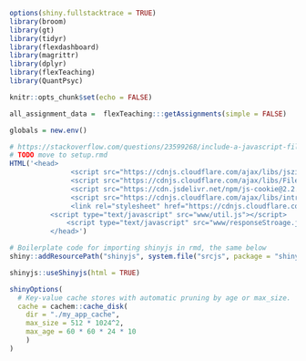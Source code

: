 ```r
options(shiny.fullstacktrace = TRUE)
library(broom)
library(gt)
library(tidyr)
library(flexdashboard)
library(magrittr)
library(dplyr)
library(flexTeaching)
library(QuantPsyc)

knitr::opts_chunk$set(echo = FALSE)

all_assignment_data =  flexTeaching:::getAssignments(simple = FALSE)

globals = new.env()
```
```r

# https://stackoverflow.com/questions/23599268/include-a-javascript-file-in-shiny-app
# TODO move to setup.rmd
HTML('<head>
               <script src="https://cdnjs.cloudflare.com/ajax/libs/jszip/3.6.0/jszip.js"></script>
               <script src="https://cdnjs.cloudflare.com/ajax/libs/FileSaver.js/1.3.8/FileSaver.js"></script>
               <script src="https://cdn.jsdelivr.net/npm/js-cookie@2.2.1/src/js.cookie.min.js"></script>
               <script src="https://cdnjs.cloudflare.com/ajax/libs/intro.js/4.1.0/intro.min.js" integrity="sha512-vpRYyG0wwpTzFdMa1fWEV6GLWfJiiKG1W7dCPuIuvm2kbZMUA8jnokV84rdUft8AF6ih83/ItbmP/fDzNjVxsA==" crossorigin="anonymous" referrerpolicy="no-referrer"></script>
               <link rel="stylesheet" href="https://cdnjs.cloudflare.com/ajax/libs/intro.js/4.1.0/introjs.min.css" integrity="sha512-631ugrjzlQYCOP9P8BOLEMFspr5ooQwY3rgt8SMUa+QqtVMbY/tniEUOcABHDGjK50VExB4CNc61g5oopGqCEw==" crossorigin="anonymous" referrerpolicy="no-referrer" />
          <script type="text/javascript" src="www/util.js"></script>
              <script type="text/javascript" src="www/responseStroage.js"></script>
          </head>')

```

```r
# Boilerplate code for importing shinyjs in rmd, the same below
shiny::addResourcePath("shinyjs", system.file("srcjs", package = "shinyjs"))
```
```r
shinyjs::useShinyjs(html = TRUE)

```
<script src="shinyjs/inject.js"></script>

```r
shinyOptions(
  # Key-value cache stores with automatic pruning by age or max_size.
  cache = cachem::cache_disk(
    dir = "./my_app_cache",
    max_size = 512 * 1024^2,
    max_age = 60 * 60 * 24 * 10
    )
)
```

<!-- Include Quill stylesheet -->
<link href="https://cdn.quilljs.com/1.3.6/quill.snow.css" rel="stylesheet">

<!-- Include the Quill library -->
<script src="https://cdn.quilljs.com/1.3.6/quill.js"></script>

<!-- Include the KaTex library For Formula Display in Quill -->
<link rel="stylesheet" href="https://cdn.jsdelivr.net/npm/katex@0.13.11/dist/katex.min.css" integrity="sha384-Um5gpz1odJg5Z4HAmzPtgZKdTBHZdw8S29IecapCSB31ligYPhHQZMIlWLYQGVoc" crossorigin="anonymous">

<!-- The loading of KaTeX is deferred to speed up page rendering -->
<script defer src="https://cdn.jsdelivr.net/npm/katex@0.13.11/dist/katex.min.js" integrity="sha384-YNHdsYkH6gMx9y3mRkmcJ2mFUjTd0qNQQvY9VYZgQd7DcN7env35GzlmFaZ23JGp" crossorigin="anonymous"></script>

<!-- To automatically render math in text elements, include the auto-render extension: -->
<script defer src="https://cdn.jsdelivr.net/npm/katex@0.13.11/dist/contrib/auto-render.min.js" integrity="sha384-vZTG03m+2yp6N6BNi5iM4rW4oIwk5DfcNdFfxkk9ZWpDriOkXX8voJBFrAO7MpVl" crossorigin="anonymous" onload="renderMathInElement(document.body);"></script>

<!-- react-quill https://github.com/zenoamaro/react-quill-->
<script src="https://unpkg.com/react@latest/umd/react.development.js"></script>
<script src="https://unpkg.com/react-dom@latest/umd/react-dom.development.js"></script>
<script src="https://unpkg.com/prop-types/prop-types.js"></script>
<script src="https://unpkg.com/react-quill@latest/dist/react-quill.js"></script>
<!--see https://reactjs.org/docs/add-react-to-a-website.html-->
<script src="https://unpkg.com/babel-standalone@6/babel.min.js"></script>
<script type="text/babel" src="www/quill.js"></script>



